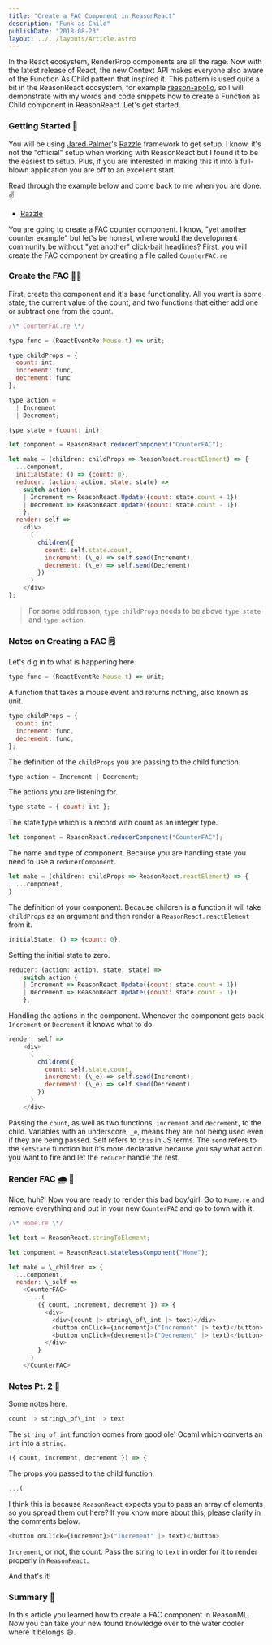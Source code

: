 ```yaml
---
title: "Create a FAC Component in ReasonReact"
description: "Funk as Child"
publishDate: "2018-08-23"
layout: ../../layouts/Article.astro
---
```


In the React ecosystem, RenderProp components are all the rage. Now with the latest release of React, the new Context API makes everyone also aware of the Function As Child pattern that inspired it. This pattern is used quite a bit in the ReasonReact ecosystem, for example [reason-apollo](https://github.com/apollographql/reason-apollo), so I will demonstrate with my words and code snippets how to create a Function as Child component in ReasonReact. Let's get started.

### Getting Started 🚀

You will be using [Jared Palmer](https://github.com/jaredpalmer)'s [Razzle](https://github.com/jaredpalmer/razzle) framework to get setup. I know, it's not the "official" setup when working with ReasonReact but I found it to be the easiest to setup. Plus, if you are interested in making this it into a full-blown application you are off to an excellent start.

Read through the example below and come back to me when you are done. ✌️

- [Razzle](https://github.com/jaredpalmer/razzle/tree/master/examples/with-reason-react)

You are going to create a FAC counter component. I know, "yet another counter example" but let's be honest, where would the development community be without "yet another" click-bait headlines? First, you will create the FAC component by creating a file called `CounterFAC.re`

### Create the FAC 👨‍🎨

First, create the component and it's base functionality. All you want is some state, the current value of the count, and two functions that either add one or subtract one from the count.

```javascript
/\* CounterFAC.re \*/

type func = (ReactEventRe.Mouse.t) => unit;

type childProps = {
  count: int,
  increment: func,
  decrement: func
};

type action =
  | Increment
  | Decrement;

type state = {count: int};

let component = ReasonReact.reducerComponent("CounterFAC");

let make = (children: childProps => ReasonReact.reactElement) => {
  ...component,
  initialState: () => {count: 0},
  reducer: (action: action, state: state) =>
    switch action {
    | Increment => ReasonReact.Update({count: state.count + 1})
    | Decrement => ReasonReact.Update({count: state.count - 1})
    },
  render: self =>
    <div>
      (
        children({
          count: self.state.count,
          increment: (\_e) => self.send(Increment),
          decrement: (\_e) => self.send(Decrement)
        })
      )
    </div>
};
```

> For some odd reason, `type childProps` needs to be above `type state` and `type action`.

### Notes on Creating a FAC 🗒

Let's dig in to what is happening here.

```javascript
type func = (ReactEventRe.Mouse.t) => unit;
```

A function that takes a mouse event and returns nothing, also known as unit.

```javascript
type childProps = {
  count: int,
  increment: func,
  decrement: func,
};
```

The definition of the `childProps` you are passing to the child function.

```javascript
type action = Increment | Decrement;
```

The actions you are listening for.

```javascript
type state = { count: int };
```

The state type which is a record with count as an integer type.

```javascript
let component = ReasonReact.reducerComponent("CounterFAC");
```

The name and type of component. Because you are handling state you need to use a `reducerComponent`.

```javascript
let make = (children: childProps => ReasonReact.reactElement) => {
  ...component,
}
```

The definition of your component. Because children is a function it will take `childProps` as an argument and then render a `ReasonReact.reactElement` from it.

```javascript
initialState: () => {count: 0},
```

Setting the initial state to zero.

```javascript
reducer: (action: action, state: state) =>
    switch action {
    | Increment => ReasonReact.Update({count: state.count + 1})
    | Decrement => ReasonReact.Update({count: state.count - 1})
    },
```

Handling the actions in the component. Whenever the component gets back `Increment` or `Decrement` it knows what to do.

```javascript
render: self =>
    <div>
      (
        children({
          count: self.state.count,
          increment: (\_e) => self.send(Increment),
          decrement: (\_e) => self.send(Decrement)
        })
      )
    </div>
```

Passing the `count`, as well as two functions, `increment` and `decrement`, to the child. Variables with an underscore, `_e`, means they are not being used even if they are being passed. Self refers to `this` in JS terms. The `send` refers to the `setState` function but it's more declarative because you say what action you want to fire and let the `reducer` handle the rest.

### Render FAC 🌧 🦌

Nice, huh?! Now you are ready to render this bad boy/girl. Go to `Home.re` and remove everything and put in your new `CounterFAC` and go to town with it.

```javascript
/\* Home.re \*/

let text = ReasonReact.stringToElement;

let component = ReasonReact.statelessComponent("Home");

let make = \_children => {
  ...component,
  render: \_self =>
    <CounterFAC>
      ...(
        ({ count, increment, decrement }) => {
          <div>
            <div>(count |> string\_of\_int |> text)</div>
            <button onClick={increment}>("Increment" |> text)</button>
            <button onClick={decrement}>("Decrement" |> text)</button>
          </div>
        }
      )
    </CounterFAC>
```

### Notes Pt. 2 📝

Some notes here.

```javascript
count |> string\_of\_int |> text
```

The `string_of_int` function comes from good ole' Ocaml which converts an `int` into a `string`.

```javascript
({ count, increment, decrement }) => {
```

The props you passed to the child function.

```javascript
...(
```

I think this is because `ReasonReact` expects you to pass an array of elements so you spread them out here? If you know more about this, please clarify in the comments below.

```javascript
<button onClick={increment}>("Increment" |> text)</button>
```

`Increment`, or not, the count. Pass the string to `text` in order for it to render properly in `ReasonReact`.

And that's it!

### Summary 👏

In this article you learned how to create a FAC component in ReasonML. Now you can take your new found knowledge over to the water cooler where it belongs 😄.
